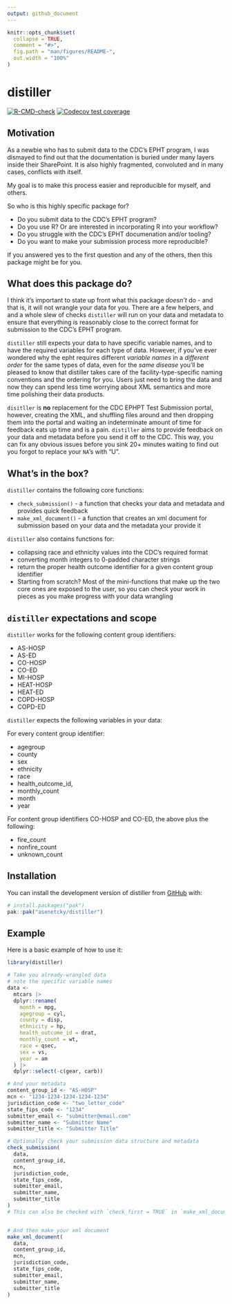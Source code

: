 ```yaml
---
output: github_document
---
```


<!-- README.md is generated from README.Rmd. Please edit that file -->

```r
knitr::opts_chunk$set(
  collapse = TRUE,
  comment = "#>",
  fig.path = "man/figures/README-",
  out.width = "100%"
)
```

# distiller

<!-- badges: start -->
[![R-CMD-check](https://github.com/asenetcky/distiller/actions/workflows/R-CMD-check.yaml/badge.svg)](https://github.com/asenetcky/distiller/actions/workflows/R-CMD-check.yaml)
[![Codecov test coverage](https://codecov.io/gh/asenetcky/distiller/graph/badge.svg)](https://app.codecov.io/gh/asenetcky/distiller)
<!-- badges: end -->

## Motivation
As a newbie who has to submit data to the CDC's EPHT program, I was
dismayed to find out that the documentation is buried under many layers 
inside their SharePoint.  It is also highly fragmented, convoluted and in many
cases, conflicts with itself.  

My goal is to make this process easier and reproducible for myself, and others.

So who is this highly specific package for?

  *  Do you submit data to the CDC's EPHT program?
  *  Do you use R? Or are interested in incorporating R into your workflow?
  *  Do you struggle with the CDC's EPHT documenation and/or tooling?
  *  Do you want to make your submission process more reproducible?
  
  If you answered yes to the first question and any of the others, 
  then this package might be for you.
  

## What does this package do?
I think it's important to state up front what this package _doesn't_ do - and
that is, it will not wrangle your data for you.  There are a few helpers, and
and a whole slew of checks `distiller` will run on your data and metadata to
ensure that everything is reasonably close to the  correct format 
for submission to the CDC's EPHT program.  

`distiller` still expects your data to have specific variable names, and
to have the required variables for each type of data.  However, if you've
ever wondered why the epht requires different _variable names_ 
in a _different order_ for the same types of data, even for the _same disease_
you'll be pleased to know that distiller takes care of the 
facility-type-specific naming conventions and the ordering for you. Users just
need to bring the data and now they can spend less time worrying about 
XML semantics and more time polishing their data products.

`disitller` is __no__ replacement for the CDC EPHPT Test Submission portal, 
however, creating the XML, and shuffling files around and then 
dropping them into the portal and waiting an indeterminate amount of time for 
feedback eats up time and is a pain. 
`distiller` aims to provide feedback on your data and metadata
before you send it off to the CDC.  This way, you can fix any obvious issues 
before you sink 20+ minutes waiting to find out you forgot to replace your `NA`'s
with "U".

## What's in the box?
`distiller` contains the following core functions:

  *  `check_submission()` - a function that checks your data and metadata and
  provides quick feedback
  *  `make_xml_document()` - a function that creates an xml document for 
  submission based on your data and the metadata your provide it
  
  `distiller` also contains functions for:
  
  * collapsing race and ethnicity values into the CDC's required format
  * converting month integers to 0-padded character strings
  * return the proper health outcome identifier for a given content group identifier
  * Starting from scratch? Most of the mini-functions that make up the two core 
  ones are exposed to the user, so you can check your work in pieces as you make
  progress with your data wrangling

## `distiller` expectations and scope

`distiller` works for the following content group identifiers:

  -  AS-HOSP
  -  AS-ED
  -  CO-HOSP
  -  CO-ED
  -  MI-HOSP
  -  HEAT-HOSP
  -  HEAT-ED
  -  COPD-HOSP
  -  COPD-ED
  
  `distiller` expects the following variables in your data:
  
  For every content group identifier:
  
  -  agegroup
  -  county
  -  sex
  -  ethnicity
  -  race
  -  health_outcome_id,
  -  monthly_count
  -  month
  -  year

  For content group identifiers CO-HOSP and CO-ED, the above plus the following:
  
  -  fire_count
  -  nonfire_count
  -  unknown_count
  
## Installation

You can install the development version of distiller from [GitHub](https://github.com/) with:

``` r
# install.packages("pak")
pak::pak("asenetcky/distiller")
```

## Example

Here is a basic example of how to use it:

```r
library(distiller)

# Take you already-wrangled data
# note the specific variable names
data <-
  mtcars |>
  dplyr::rename(
    month = mpg,
    agegroup = cyl,
    county = disp,
    ethnicity = hp,
    health_outcome_id = drat,
    monthly_count = wt,
    race = qsec,
    sex = vs,
    year = am
  ) |>
  dplyr::select(-c(gear, carb))

# And your metadata
content_group_id <- "AS-HOSP"
mcn <- "1234-1234-1234-1234-1234"
jurisdiction_code <- "two_letter_code"
state_fips_code <- "1234"
submitter_email <- "submitter@email.com"
submitter_name <- "Submitter Name"
submitter_title <- "Submitter Title"

# Optionally check your submission data structure and metadata
check_submission(
  data,
  content_group_id,
  mcn,
  jurisdiction_code,
  state_fips_code,
  submitter_email,
  submitter_name,
  submitter_title
)
# This can also be checked with `check_first = TRUE` in `make_xml_document()`


# And then make your xml document
make_xml_document(
  data,
  content_group_id,
  mcn,
  jurisdiction_code,
  state_fips_code,
  submitter_email,
  submitter_name,
  submitter_title
)
```

